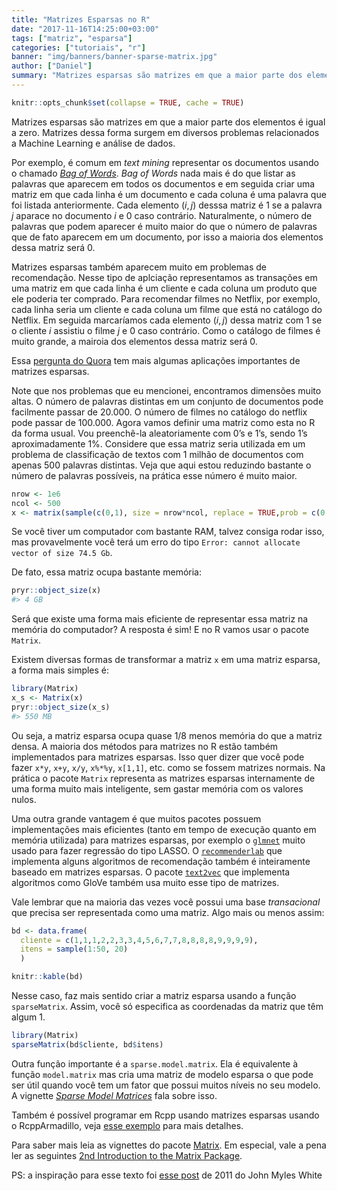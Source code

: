 ```yaml
---
title: "Matrizes Esparsas no R"
date: "2017-11-16T14:25:00+03:00"
tags: ["matriz", "esparsa"]
categories: ["tutoriais", "r"]
banner: "img/banners/banner-sparse-matrix.jpg"
author: ["Daniel"]
summary: "Matrizes esparsas são matrizes em que a maior parte dos elementos é igual a zero. Existem maneiras muito eficientes de lidar com esse tipo de matrizes no R e é disso que vamos falar neste post."
---
```


```r
knitr::opts_chunk$set(collapse = TRUE, cache = TRUE)
```


Matrizes esparsas são matrizes em que a maior parte dos elementos é igual a zero.
Matrizes dessa forma surgem em diversos problemas relacionados a Machine Learning e análise de dados.

Por exemplo, é comum em *text mining* representar os documentos usando o chamado [*Bag of Words* ](https://en.wikipedia.org/wiki/Bag-of-words_model). *Bag of Words* nada mais é do que listar as palavras que aparecem em todos os documentos e em seguida criar uma matriz em que cada linha é um documento e cada coluna é uma palavra que foi listada anteriormente. Cada elemento $(i,j)$ desssa matriz é 1 se a palavra $j$ aparace no documento $i$ e 0 caso contrário. Naturalmente, o número de palavras que podem aparecer é muito maior do que o número de palavras que de fato aparecem em um documento, por isso a maioria dos elementos dessa matriz será 0.

Matrizes esparsas também aparecem muito em problemas de recomendação. Nesse tipo de aplciação representamos as transações em uma matriz em que cada linha é um cliente e cada coluna um produto que ele poderia ter comprado. Para recomendar filmes no Netflix, por exemplo, cada linha seria um cliente e cada coluna um filme que está no catálogo do Netflix. Em seguida marcaríamos cada elemento $(i,j)$ dessa matriz com 1 se o cliente $i$ assistiu o filme $j$ e 0 caso contrário. Como o catálogo de filmes é muito grande, a mairoia dos elementos dessa matriz será 0.

Essa [pergunta do Quora](https://www.quora.com/What-is-the-significance-of-sparse-matrices-What-are-some-common-applications-in-computer-science) tem mais algumas aplicações importantes de matrizes esparsas.

Note que nos problemas que eu mencionei, encontramos dimensões muito altas. O número de palavras distintas em um conjunto de documentos pode facilmente passar de 20.000. O número de filmes no catálogo do netflix pode passar de 100.000. Agora vamos definir uma matriz como esta no R da forma usual. Vou preenchê-la aleatoriamente com 0's e 1's, sendo 1's aproximadamente 1%. Considere que essa matriz seria utilizada em um problema de classificação de textos com 1 milhão de documentos com apenas 500 palavras distintas. Veja que aqui estou reduzindo bastante o número de palavras possíveis, na prática esse número é muito maior.

```r
nrow <- 1e6
ncol <- 500
x <- matrix(sample(c(0,1), size = nrow*ncol, replace = TRUE,prob = c(0.99, 0.1)), nrow = nrow, ncol = ncol)
```

Se você tiver um computador com bastante RAM, talvez consiga rodar isso, mas provavelmente você
terá um erro do tipo `Error: cannot allocate vector of size 74.5 Gb`. 

De fato, essa matriz ocupa bastante memória:

```r
pryr::object_size(x)
#> 4 GB
```

Será que existe uma forma mais eficiente de representar essa matriz na memória do computador? 
A resposta é sim! E no R vamos usar o pacote `Matrix`. 

Existem diversas formas de transformar a matriz `x` em uma matriz esparsa, a forma mais simples é:

```r
library(Matrix)
x_s <- Matrix(x)
pryr::object_size(x_s)
#> 550 MB
```

Ou seja, a matriz esparsa ocupa quase 1/8 menos memória do que a matriz densa. A maioria dos métodos 
para matrizes no R estão também implementados para matrizes esparsas. Isso quer dizer que você pode fazer 
`x*y`, `x+y`, `x/y`, `x%*%y`, `x[1,1]`, etc. como se fossem matrizes normais. Na prática o pacote `Matrix`
representa as matrizes esparsas internamente de uma forma muito mais inteligente, sem gastar memória com os valores nulos. 

Uma outra grande vantagem é que muitos pacotes possuem implementações mais eficientes (tanto em tempo de execução quanto em memória utilizada) para matrizes esparsas, 
por exemplo o [`glmnet`](https://cran.r-project.org/web/packages/glmnet/) muito usado para fazer regressão do 
tipo LASSO. O [`recommenderlab`](https://github.com/mhahsler/recommenderlab) que implementa alguns
algoritmos de recomendação também é inteiramente baseado em matrizes esparsas.
O pacote [`text2vec`](http://text2vec.org/index.html) que implementa algoritmos como GloVe também usa muito esse tipo de matrizes.

Vale lembrar que na maioria das vezes você possui uma base *transacional* que precisa ser representada como uma matriz.
Algo mais ou menos assim:

```r
bd <- data.frame(
  cliente = c(1,1,1,2,2,3,3,4,5,6,7,7,8,8,8,8,9,9,9,9),
  itens = sample(1:50, 20)
  )
```

```r
knitr::kable(bd)
```

Nesse caso, faz mais sentido criar a matriz esparsa usando a função `sparseMatrix`. Assim, você só especifica as coordenadas da matriz que têm algum 1.

```r
library(Matrix)
sparseMatrix(bd$cliente, bd$itens)
```

Outra função importante é a `sparse.model.matrix`. Ela é equivalente à função `model.matrix` mas cria uma matriz de modelo esparsa o que pode ser útil quando você tem um fator que possui muitos níveis no seu modelo. A vignette 
[*Sparse Model Matrices*](https://cran.r-project.org/web/packages/Matrix/vignettes/sparseModels.pdf) fala sobre isso.

Também é possível programar em Rcpp usando matrizes esparsas usando o RcppArmadillo, veja [esse exemplo](http://gallery.rcpp.org/articles/armadillo-sparse-matrix/) para mais detalhes.

Para saber mais leia as vignettes do pacote [Matrix](https://cran.r-project.org/web/packages/Matrix/index.html).
Em especial, vale a pena ler as seguintes [2nd Introduction to the Matrix Package](https://cran.r-project.org/web/packages/Matrix/vignettes/Intro2Matrix.pdf).

PS: a inspiração para esse texto foi [esse post](http://www.johnmyleswhite.com/notebook/2011/10/31/using-sparse-matrices-in-r/) de 2011 do John Myles White
